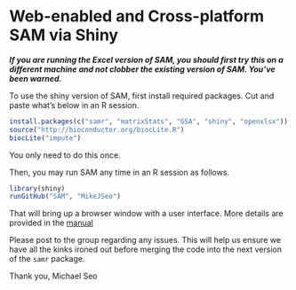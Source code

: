 # Web-enabled and Cross-platform SAM via Shiny

___If you are running the Excel version of SAM, you should first try this on a different machine and not clobber
the existing version of SAM. You've been warned.___

To use the shiny version of SAM, first install required packages. Cut and paste what's below in an R session.

```r
install.packages(c("samr", "matrixStats", "GSA", "shiny", "openxlsx"))
source("http://bioconductor.org/biocLite.R")
biocLite("impute")
```
You only need to do this once.

Then, you may run SAM any time in an R session as follows.

```r
library(shiny)
runGitHub("SAM", "MikeJSeo")
```

That will bring up a browser window with a user interface. More details are provided in the [manual](https://github.com/MikeJSeo/SAM/sam.pdf)


Please post to the group regarding any issues. This will help us ensure we have all the kinks ironed out before merging the code 
into the next version of the `samr` package.

Thank you,
Michael Seo